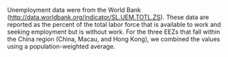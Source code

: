 Unemployment data were from the World Bank ([http://data.worldbank.org/indicator/SL.UEM.TOTL.ZS](http://data.worldbank.org/indicator/SL.UEM.TOTL.ZS)). These data are reported as the percent of the total labor force that is available to work and seeking employment but is without work. For the three EEZs that fall within the China region (China, Macau, and Hong Kong), we combined the values using a population-weighted average.